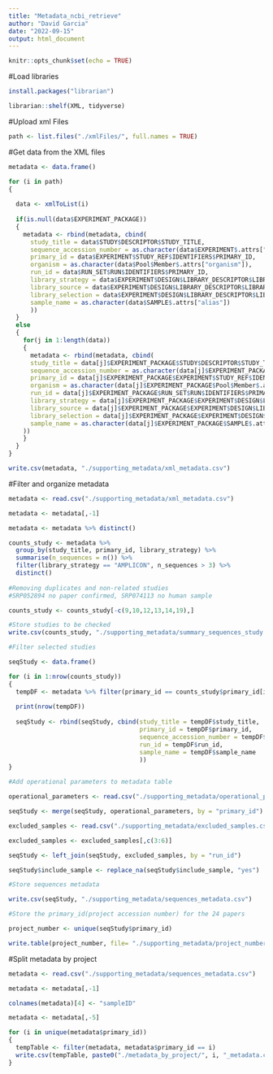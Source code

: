 ```yaml
---
title: "Metadata_ncbi_retrieve"
author: "David Garcia"
date: "2022-09-15"
output: html_document
---
```


```r
knitr::opts_chunk$set(echo = TRUE)
```

#Load libraries
```r
install.packages("librarian")

librarian::shelf(XML, tidyverse)
```
 
#Upload xml Files
```r

path <- list.files("./xmlFiles/", full.names = TRUE)

```
#Get data from the XML files
```r
metadata <- data.frame()

for (i in path)
{
  
  data <- xmlToList(i)
  
  if(is.null(data$EXPERIMENT_PACKAGE))
  {
    metadata <- rbind(metadata, cbind(
      study_title = data$STUDY$DESCRIPTOR$STUDY_TITLE,
      sequence_accession_number = as.character(data$EXPERIMENT$.attrs["accession"]),
      primary_id = data$EXPERIMENT$STUDY_REF$IDENTIFIERS$PRIMARY_ID,
      organism = as.character(data$Pool$Member$.attrs["organism"]),
      run_id = data$RUN_SET$RUN$IDENTIFIERS$PRIMARY_ID,
      library_strategy = data$EXPERIMENT$DESIGN$LIBRARY_DESCRIPTOR$LIBRARY_STRATEGY,
      library_source = data$EXPERIMENT$DESIGN$LIBRARY_DESCRIPTOR$LIBRARY_SOURCE,
      library_selection = data$EXPERIMENT$DESIGN$LIBRARY_DESCRIPTOR$LIBRARY_SELECTION,
      sample_name = as.character(data$SAMPLE$.attrs["alias"])
      ))
  }
  else
  {
    for(j in 1:length(data))
    {
      metadata <- rbind(metadata, cbind(
      study_title = data[j]$EXPERIMENT_PACKAGE$STUDY$DESCRIPTOR$STUDY_TITLE,
      sequence_accession_number = as.character(data[j]$EXPERIMENT_PACKAGE$EXPERIMENT$.attrs["accession"]),
      primary_id = data[j]$EXPERIMENT_PACKAGE$EXPERIMENT$STUDY_REF$IDENTIFIERS$PRIMARY_ID,
      organism = as.character(data[j]$EXPERIMENT_PACKAGE$Pool$Member$.attrs["organism"]),
      run_id = data[j]$EXPERIMENT_PACKAGE$RUN_SET$RUN$IDENTIFIERS$PRIMARY_ID,
      library_strategy = data[j]$EXPERIMENT_PACKAGE$EXPERIMENT$DESIGN$LIBRARY_DESCRIPTOR$LIBRARY_STRATEGY,
      library_source = data[j]$EXPERIMENT_PACKAGE$EXPERIMENT$DESIGN$LIBRARY_DESCRIPTOR$LIBRARY_SOURCE,
      library_selection = data[j]$EXPERIMENT_PACKAGE$EXPERIMENT$DESIGN$LIBRARY_DESCRIPTOR$LIBRARY_SELECTION,
      sample_name = as.character(data[j]$EXPERIMENT_PACKAGE$SAMPLE$.attrs["alias"])
    ))
    }
  }
}

write.csv(metadata, "./supporting_metadata/xml_metadata.csv")
```
#Filter and organize metadata
```r
metadata <- read.csv("./supporting_metadata/xml_metadata.csv")

metadata <- metadata[,-1]

metadata <- metadata %>% distinct()

counts_study <- metadata %>% 
  group_by(study_title, primary_id, library_strategy) %>% 
  summarise(n_sequences = n()) %>% 
  filter(library_strategy == "AMPLICON", n_sequences > 3) %>% 
  distinct()
  
#Removing duplicates and non-related studies
#SRP052894 no paper confirmed, SRP074113 no human sample

counts_study <- counts_study[-c(9,10,12,13,14,19),]

#Store studies to be checked
write.csv(counts_study, "./supporting_metadata/summary_sequences_study.csv")

#Filter selected studies

seqStudy <- data.frame()

for (i in 1:nrow(counts_study)) 
{
  tempDF <- metadata %>% filter(primary_id == counts_study$primary_id[i])
  
  print(nrow(tempDF))
  
  seqStudy <- rbind(seqStudy, cbind(study_title = tempDF$study_title,
                                    primary_id = tempDF$primary_id, 
                                    sequence_accession_number = tempDF$sequence_accession_number,
                                    run_id = tempDF$run_id,
                                    sample_name = tempDF$sample_name
                                    ))
}

#Add operational parameters to metadata table

operational_parameters <- read.csv("./supporting_metadata/operational_parameters_summary.csv", header = TRUE, sep = ",")

seqStudy <- merge(seqStudy, operational_parameters, by = "primary_id")

excluded_samples <- read.csv("./supporting_metadata/excluded_samples.csv")

excluded_samples <- excluded_samples[,c(3:6)]

seqStudy <- left_join(seqStudy, excluded_samples, by = "run_id")

seqStudy$include_sample <- replace_na(seqStudy$include_sample, "yes")

#Store sequences metadata

write.csv(seqStudy, "./supporting_metadata/sequences_metadata.csv")

#Store the primary_id(project accession number) for the 24 papers

project_number <- unique(seqStudy$primary_id)

write.table(project_number, file= "./supporting_metadata/project_number.txt", row.names = FALSE, col.names = FALSE, quote = FALSE)
```
#Split metadata by project
```r
metadata <- read.csv("./supporting_metadata/sequences_metadata.csv")

metadata <- metadata[,-1]

colnames(metadata)[4] <- "sampleID"

metadata <- metadata[,-5]

for (i in unique(metadata$primary_id))
{
  tempTable <- filter(metadata, metadata$primary_id == i)
  write.csv(tempTable, paste0("./metadata_by_project/", i, "_metadata.csv"))
}

```
